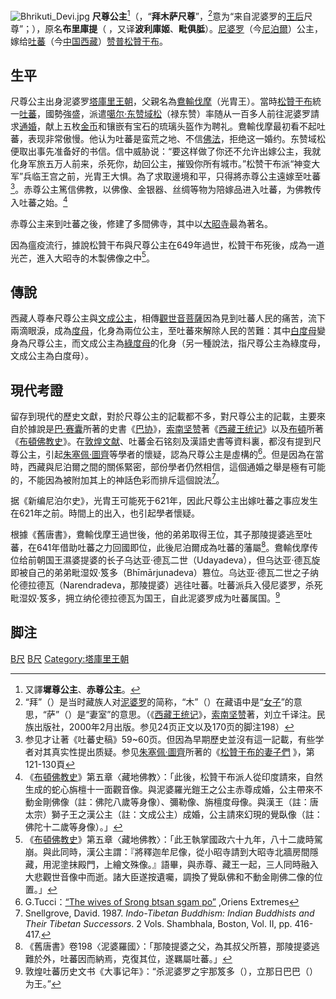 {{ViewTibetanScript}}
[[Image:Bhrikuti_Devi.jpg|thumb]]
'''尺尊公主'''<ref>又譯'''墀尊公主'''、'''赤尊公主'''。</ref>（{{Bo|z=བལ་མོ་བཟ་ཁྲི་བཙུན་|w=Bal-mo-bza' Khri-btsun}}，“'''拜木萨尺尊'''”，<ref>“拜”（{{Bo|z=བལ་|w=bal}}）是当时藏族人对[[泥婆罗|泥婆罗]]的简称，“木”（{{Bo|z=མོ|w=mo}}）在藏语中是“[[女子|女子]]”的意思，“萨”（{{Bo|z=བཟའ|w=bza'}}）是“妻室”的意思。（《[[西藏王统记|西藏王统记]]》，[[索南坚赞|索南坚赞]]著，刘立千译注。民族出版社，2000年2月出版。参见24页正文以及170页的脚注198）</ref>意为“来自泥婆罗的[[赞蒙|王后]]尺尊”；{{bd|？||649年|catIdx=B尺}}），原名'''布里庫提'''（{{lang-sa|भृकुटी}} {{IAST|Bhrkuti Devi}}，又译'''波利庫姬'''、'''毗俱胝'''）。[[尼婆罗|尼婆罗]]（今[[尼泊爾|尼泊爾]]）公主，嫁给[[吐蕃|吐蕃]]（今[[西藏自治区|中国西藏]]）[[赞普|赞普]][[松贊干布|松贊干布]]。

==生平==
尺尊公主出身泥婆罗[[塔庫里王朝|塔庫里王朝]]，父親名為[[鴦輸伐摩|鴦輸伐摩]]（光胄王）。當時[[松贊干布|松贊干布]]統一[[吐蕃|吐蕃]]，國勢強盛，派遣[[禄东赞|噶尔·东赞域松]]（禄东赞）率随从一百多人前往泥婆罗請求[[通婚|通婚]]，献上五枚[[金币|金币]]和镶嵌有宝石的琉璃头盔作为聘礼。鴦輸伐摩最初看不起吐蕃，表现非常傲慢。他认为吐蕃是蛮荒之地、不信[[佛法|佛法]]，拒绝这一婚约。东赞域松便取出事先准备好的书信。信中威胁说：“要这样做了你还不允许出嫁公主，我就化身军旅五万人前来，杀死你，劫回公主，摧毁你所有城市。”松赞干布派“神变大军”兵临王宫之前，光胄王大惧。為了求取邊境和平，只得將赤尊公主遠嫁至吐蕃<ref>参见才让著《吐蕃史稿》59~60页。但因為早期歷史並沒有這一記載，有些学者对其真实性提出质疑。参见[[朱塞佩·圖齊|朱塞佩·圖齊]]所著的《[http://oriens-extremus.org/wp-content/uploads/2016/07/OE-9-12.pdf 松贊干布的妻子們] {{Wayback|url=http://oriens-extremus.org/wp-content/uploads/2016/07/OE-9-12.pdf |date=20190802202648 }}》，第121-130頁</ref>。赤尊公主篤信佛教，以佛像、金银器、丝绸等物为陪嫁品进入吐蕃，为佛教传入吐蕃之始。<ref>《[[布頓佛教史|布頓佛教史]]》第五章〈藏地佛教〉：「此後，松贊干布派人從印度請來，自然生成的蛇心旃檀十一面觀音像。與泥婆羅光鎧王之公主赤尊成婚，公主帶來不動金剛佛像（註：佛陀八歲等身像）、彌勒像、旃檀度母像。與漢王（註：唐太宗）獅子王之漢公主（註：文成公主）成婚，公主請來幻現的覺臥像（註：佛陀十二歲等身像）。」</ref>

赤尊公主来到吐蕃之後，修建了多間佛寺，其中以[[大昭寺|大昭寺]]最為著名。

因為瘟疫流行，據說松贊干布與尺尊公主在649年過世，松贊干布死後，成為一道光芒，進入大昭寺的木製佛像之中<ref>《[[布頓佛教史|布頓佛教史]]》第五章〈藏地佛教〉：「此王執掌國政六十九年，八十二歲時駕崩。與此同時，漢公主謂：『將釋迦牟尼像，從小昭寺請到大昭寺北牆房間隱藏，用泥塗抹殿門，上繪文殊像。』語畢，與赤尊、藏王一起，三人同時融入大悲觀世音像中而逝。諸大臣遂按遺囑，調換了覺臥佛和不動金剛佛二像的位置。」</ref>。

==傳說==
西藏人尊奉尺尊公主與[[文成公主|文成公主]]，相傳[[觀世音菩薩|觀世音菩薩]]因為見到吐蕃人民的痛苦，流下兩滴眼淚，成為[[度母|度母]]，化身為兩位公主，至吐蕃來解除人民的苦難：其中[[白度母|白度母]]變身為尺尊公主，而文成公主為[[綠度母|綠度母]]的化身（另一種說法，指尺尊公主為綠度母，文成公主為白度母）。

==現代考證==
留存到現代的歷史文獻，對於尺尊公主的記載都不多，對尺尊公主的記載，主要來自於據說是[[巴·赛囊|巴·赛囊]]所著的史書《[[巴协|巴协]]》，[[索南坚赞|索南坚赞]]著《[[西藏王统记|西藏王统记]]》以及[[布頓|布頓]]所著《[[布頓佛教史|布頓佛教史]]》。在[[敦煌文献|敦煌文献]]、吐蕃金石铭刻及漢語史書等資料裏，都沒有提到尺尊公主，引起[[朱塞佩·圖齊|朱塞佩·圖齊]]等學者的懷疑，認為尺尊公主是虛構的<ref>G.Tucci：[http://oriens-extremus.org/wp-content/uploads/2016/07/OE-9-12.pdf “The wives of Srong btsan sgam po”] {{Wayback|url=http://oriens-extremus.org/wp-content/uploads/2016/07/OE-9-12.pdf |date=20190802202648 }},Oriens Extremes</ref>。但是因為在當時，西藏與尼泊爾之間的關係緊密，部份學者仍然相信，這個通婚之舉是極有可能的，不能因為被附加其上的神話色彩而排斥這個說法<ref>Snellgrove, David. 1987. ''Indo-Tibetan Buddhism: Indian Buddhists and Their Tibetan Successors''. 2 Vols. Shambhala, Boston, Vol. II, pp. 416-417.</ref>。

{{fact|尺尊公主入藏的時間，各史書記載不同，但都認同是松贊干布16歲時正式迎娶尺尊公主。松贊干布的生年不詳，有569年、593年、617年、629年等不同的說法；如果以最被接受的617年來推算，尺尊公主應是於633年入藏與松贊干布結婚。|time=2015-05-24}}据《新编尼泊尔史》，光胄王可能死于621年，因此尺尊公主出嫁吐蕃之事应发生在621年之前。時間上的出入，也引起學者懷疑。

根據《舊唐書》，鴦輸伐摩王過世後，他的弟弟取得王位，其子那陵提婆逃至吐蕃，在641年借助吐蕃之力回國即位，此後尼泊爾成為吐蕃的藩屬<ref>《舊唐書》卷198〈泥婆羅國〉：「那陵提婆之父，為其叔父所篡，那陵提婆逃難於外，吐蕃因而納焉，克復其位，遂羈屬吐蕃。」</ref>。鴦輸伐摩传位给前朝国王濕婆提婆的长子乌达亚·德瓦二世（Udayadeva），但乌达亚·德瓦旋即被自己的弟弟毗湿奴·笈多（Bhīmārjunadeva）篡位。乌达亚·德瓦二世之子纳伦德拉德瓦（Narendradeva，那陵提婆）逃往吐蕃。吐蕃派兵入侵尼婆罗，杀死毗湿奴·笈多，拥立纳伦德拉德瓦为国王，自此泥婆罗成为吐蕃属国。<ref>敦煌吐蕃历史文书《大事记年》：“杀泥婆罗之宇那笈多（{{Bo-textonly|ཡུ་སྣ་ཀུག་ཏི།}}），立那日巴巴（{{Bo-textonly|ན་རི་བ་བ།}}）为王。”</ref>{{fact|根據西藏傳說，尺尊公主跟那陵提婆為兄弟姐妹關係。因此，尺尊公主可能是在這場內亂中，隨那陵提婆至西藏，與松贊干布結婚。|time=2015-05-24}}

==脚注==
{{reflist}}

{{Authority control}}
[[Category:吐蕃君主配偶|B尺]]
[[Category:尼泊尔公主|B尺]]
[[Category:塔庫里王朝|Category:塔庫里王朝]]